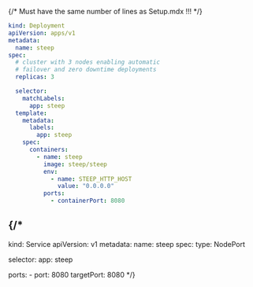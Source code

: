 {/* Must have the same number of lines as Setup.mdx !!! */}
```yaml
kind: Deployment
apiVersion: apps/v1
metadata:
  name: steep
spec:
  # cluster with 3 nodes enabling automatic
  # failover and zero downtime deployments
  replicas: 3

  selector:
    matchLabels:
      app: steep
  template:
    metadata:
      labels:
        app: steep
    spec:
      containers:
        - name: steep
          image: steep/steep
          env:
            - name: STEEP_HTTP_HOST
              value: "0.0.0.0"
          ports:
            - containerPort: 8080
```

{/*
---
kind: Service
apiVersion: v1
metadata:
  name: steep
spec:
  type: NodePort

  selector:
    app: steep

  ports:
    - port: 8080
      targetPort: 8080
*/}
